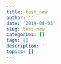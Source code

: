 ```yaml
---
title: test_new
author: ''
date: '2019-08-03'
slug: test-new
categories: []
tags: []
description: ''
topics: []
---
```


